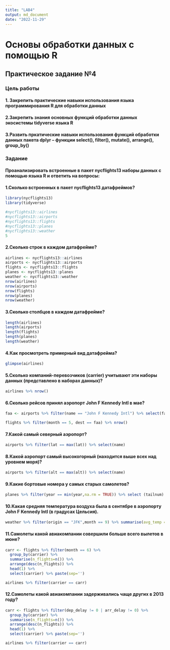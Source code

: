 ```yaml
---
title: "LAB4"
output: md_document
date: "2022-11-29"
---
```


# Основы обработки данных с помощью R

## Практическое задание №4

### Цель работы

#### 1. Закрепить практические навыки использования языка программирования R для обработки данных

#### 2.Закрепить знания основных функций обработки данных экосистемы tidyverse языка R

#### 3.Развить пркатические навыки использования функций обработки данных пакета dplyr -- функции select(), filter(), mutate(), arrange(), group_by()

### Задание

#### Проанализировать встроенные в пакет nycflights13 наборы данных с помощью языка R и ответить на вопросы:

#### 1.Сколько встроенных в пакет nycflights13 датафреймов?

```r
library(nycflights13)
library(tidyverse)

#nycflights13::airlines
#nycflights13::airports
#nycflights13::flights
#nycflights13::planes
#nycflights13::weather
5
```

#### 2.Сколько строк в каждом датафрейме?

```r
airlines <- nycflights13::airlines
airports <- nycflights13::airports
flights <- nycflights13::flights
planes <- nycflights13::planes
weather <- nycflights13::weather
nrow(airlines)
nrow(airports)
nrow(flights)
nrow(planes)
nrow(weather)
```

#### 3.Сколько столбцов в каждом датафрейме?

```r
length(airlines)
length(airports)
length(flights)
length(planes)
length(weather)
```

#### 4.Как просмотреть примерный вид датафрейма?

```r
glimpse(airlines)
```

#### 5.Сколько компаний-перевозчиков (carrier) учитывают эти наборы данных (представлено в наборах данных)?

```r
airlines %>% nrow()
```

#### 6.Сколько рейсов принял аэропорт John F Kennedy Intl в мае?

```r
faa <- airports %>% filter(name == "John F Kennedy Intl") %>% select(faa) %>% paste(sep='')

flights %>% filter(month == 5, dest == faa) %>% nrow()
```

#### 7.Какой самый северный аэропорт?

```r
airports %>% filter(lat == max(lat)) %>% select(name)
```

#### 8.Какой аэропорт самый высокогорный (находится выше всех над уровнем моря)?

```r
airports %>% filter(alt == max(alt)) %>% select(name)
```

#### 9.Какие бортовые номера у самых старых самолетов?

```r
planes %>% filter(year == min(year,na.rm = TRUE)) %>% select (tailnum)
```

#### 10.Какая средняя температура воздуха была в сентябре в аэропорту John F Kennedy Intl (в градусах Цельсия).

```r
weather %>% filter(origin == "JFK",month == 9) %>% summarise(avg_temp = mean(5/9*(temp - 32), na.rm=TRUE))
```

#### 11.Самолеты какой авиакомпании совершили больше всего вылетов в июне?

```r
carr <- flights %>% filter(month == 6) %>%
  group_by(carrier) %>% 
  summarise(n_flights=n()) %>% 
  arrange(desc(n_flights)) %>%
  head(1) %>%
  select(carrier) %>% paste(sep='')

airlines %>% filter(carrier == carr)
```

#### 12.Самолеты какой авиакомпании задерживались чаще других в 2013 году?

```r
carr <- flights %>% filter(dep_delay != 0 | arr_delay != 0) %>%
  group_by(carrier) %>%
  summarise(n_flights=n()) %>%
  arrange(desc(n_flights)) %>%
  head(1) %>%
  select(carrier) %>% paste(sep='')

airlines %>% filter(carrier == carr)

```

